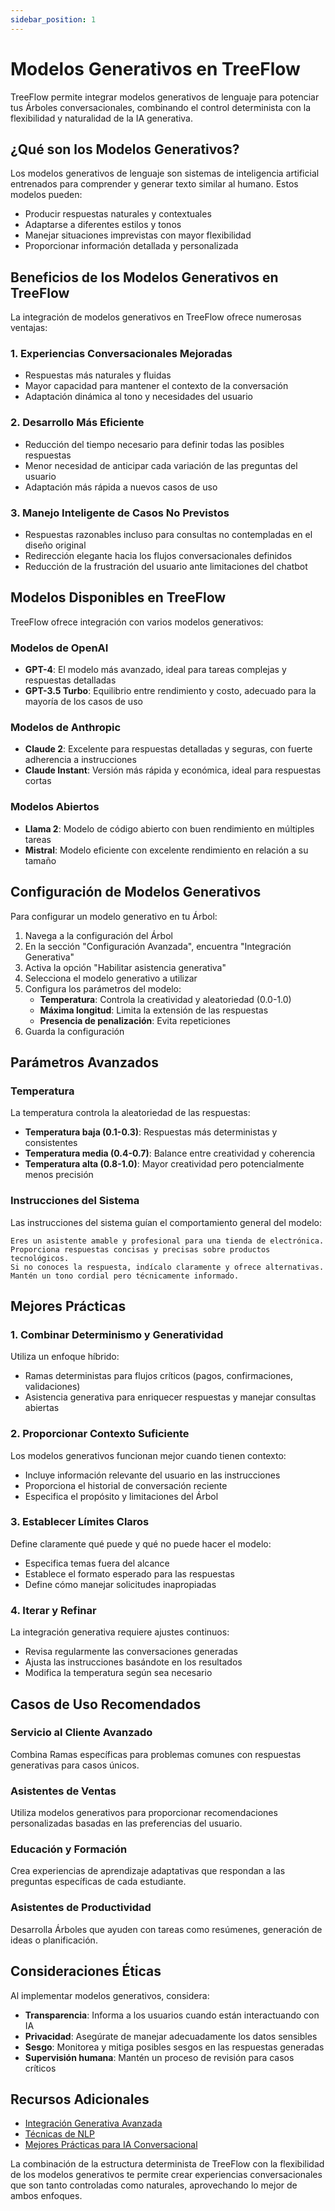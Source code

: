 ```yaml
---
sidebar_position: 1
---
```


# Modelos Generativos en TreeFlow

TreeFlow permite integrar modelos generativos de lenguaje para potenciar tus Árboles conversacionales, combinando el control determinista con la flexibilidad y naturalidad de la IA generativa.

## ¿Qué son los Modelos Generativos?

Los modelos generativos de lenguaje son sistemas de inteligencia artificial entrenados para comprender y generar texto similar al humano. Estos modelos pueden:

- Producir respuestas naturales y contextuales
- Adaptarse a diferentes estilos y tonos
- Manejar situaciones imprevistas con mayor flexibilidad
- Proporcionar información detallada y personalizada

## Beneficios de los Modelos Generativos en TreeFlow

La integración de modelos generativos en TreeFlow ofrece numerosas ventajas:

### 1. Experiencias Conversacionales Mejoradas

- Respuestas más naturales y fluidas
- Mayor capacidad para mantener el contexto de la conversación
- Adaptación dinámica al tono y necesidades del usuario

### 2. Desarrollo Más Eficiente

- Reducción del tiempo necesario para definir todas las posibles respuestas
- Menor necesidad de anticipar cada variación de las preguntas del usuario
- Adaptación más rápida a nuevos casos de uso

### 3. Manejo Inteligente de Casos No Previstos

- Respuestas razonables incluso para consultas no contempladas en el diseño original
- Redirección elegante hacia los flujos conversacionales definidos
- Reducción de la frustración del usuario ante limitaciones del chatbot

## Modelos Disponibles en TreeFlow

TreeFlow ofrece integración con varios modelos generativos:

### Modelos de OpenAI

- **GPT-4**: El modelo más avanzado, ideal para tareas complejas y respuestas detalladas
- **GPT-3.5 Turbo**: Equilibrio entre rendimiento y costo, adecuado para la mayoría de los casos de uso

### Modelos de Anthropic

- **Claude 2**: Excelente para respuestas detalladas y seguras, con fuerte adherencia a instrucciones
- **Claude Instant**: Versión más rápida y económica, ideal para respuestas cortas

### Modelos Abiertos

- **Llama 2**: Modelo de código abierto con buen rendimiento en múltiples tareas
- **Mistral**: Modelo eficiente con excelente rendimiento en relación a su tamaño

## Configuración de Modelos Generativos

Para configurar un modelo generativo en tu Árbol:

1. Navega a la configuración del Árbol
2. En la sección "Configuración Avanzada", encuentra "Integración Generativa"
3. Activa la opción "Habilitar asistencia generativa"
4. Selecciona el modelo generativo a utilizar
5. Configura los parámetros del modelo:
   - **Temperatura**: Controla la creatividad y aleatoriedad (0.0-1.0)
   - **Máxima longitud**: Limita la extensión de las respuestas
   - **Presencia de penalización**: Evita repeticiones
6. Guarda la configuración

## Parámetros Avanzados

### Temperatura

La temperatura controla la aleatoriedad de las respuestas:

- **Temperatura baja (0.1-0.3)**: Respuestas más deterministas y consistentes
- **Temperatura media (0.4-0.7)**: Balance entre creatividad y coherencia
- **Temperatura alta (0.8-1.0)**: Mayor creatividad pero potencialmente menos precisión

### Instrucciones del Sistema

Las instrucciones del sistema guían el comportamiento general del modelo:

```
Eres un asistente amable y profesional para una tienda de electrónica.
Proporciona respuestas concisas y precisas sobre productos tecnológicos.
Si no conoces la respuesta, indícalo claramente y ofrece alternativas.
Mantén un tono cordial pero técnicamente informado.
```

## Mejores Prácticas

### 1. Combinar Determinismo y Generatividad

Utiliza un enfoque híbrido:
- Ramas deterministas para flujos críticos (pagos, confirmaciones, validaciones)
- Asistencia generativa para enriquecer respuestas y manejar consultas abiertas

### 2. Proporcionar Contexto Suficiente

Los modelos generativos funcionan mejor cuando tienen contexto:
- Incluye información relevante del usuario en las instrucciones
- Proporciona el historial de conversación reciente
- Especifica el propósito y limitaciones del Árbol

### 3. Establecer Límites Claros

Define claramente qué puede y qué no puede hacer el modelo:
- Especifica temas fuera del alcance
- Establece el formato esperado para las respuestas
- Define cómo manejar solicitudes inapropiadas

### 4. Iterar y Refinar

La integración generativa requiere ajustes continuos:
- Revisa regularmente las conversaciones generadas
- Ajusta las instrucciones basándote en los resultados
- Modifica la temperatura según sea necesario

## Casos de Uso Recomendados

### Servicio al Cliente Avanzado

Combina Ramas específicas para problemas comunes con respuestas generativas para casos únicos.

### Asistentes de Ventas

Utiliza modelos generativos para proporcionar recomendaciones personalizadas basadas en las preferencias del usuario.

### Educación y Formación

Crea experiencias de aprendizaje adaptativas que respondan a las preguntas específicas de cada estudiante.

### Asistentes de Productividad

Desarrolla Árboles que ayuden con tareas como resúmenes, generación de ideas o planificación.

## Consideraciones Éticas

Al implementar modelos generativos, considera:

- **Transparencia**: Informa a los usuarios cuando están interactuando con IA
- **Privacidad**: Asegúrate de manejar adecuadamente los datos sensibles
- **Sesgo**: Monitorea y mitiga posibles sesgos en las respuestas generadas
- **Supervisión humana**: Mantén un proceso de revisión para casos críticos

## Recursos Adicionales

- [Integración Generativa Avanzada](/docs/InteligenciaArtificial/IntegracionGenerativa)
- [Técnicas de NLP](/docs/InteligenciaArtificial/NLP)
- [Mejores Prácticas para IA Conversacional](/docs/Fundamentos/MejoresPracticas)

La combinación de la estructura determinista de TreeFlow con la flexibilidad de los modelos generativos te permite crear experiencias conversacionales que son tanto controladas como naturales, aprovechando lo mejor de ambos enfoques.

